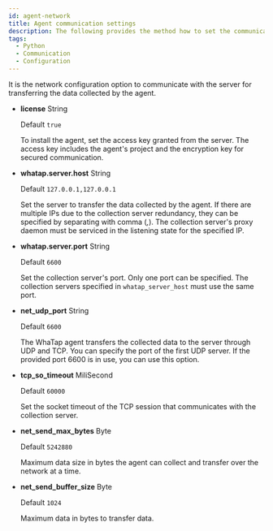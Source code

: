 ```yaml
---
id: agent-network
title: Agent communication settings
description: The following provides the method how to set the communication for the application server.
tags:
  - Python
  - Communication
  - Configuration
---
```


It is the network configuration option to communicate with the server for transferring the data collected by the agent.

- **license** <span class='type'>String</span>

  Default `true`

  To install the agent, set the access key granted from the server. The access key includes the agent's project and the encryption key for secured communication.

- **whatap.server.host** <span class='type'>String</span>

  Default `127.0.0.1,127.0.0.1`

  Set the server to transfer the data collected by the agent. If there are multiple IPs due to the collection server redundancy, they can be specified by separating with comma (_,_). The collection server's proxy daemon must be serviced in the listening state for the specified IP.

- **whatap.server.port** <span class='type'>String</span>

  Default `6600`

  Set the collection server's port. Only one port can be specified. The collection servers specified in `whatap_server_host` must use the same port.

- **net_udp_port** <span class='type'>String</span>

  Default `6600`

  The WhaTap agent transfers the collected data to the server through UDP and TCP. You can specify the port of the first UDP server. If the provided port 6600 is in use, you can use this option.

- **tcp_so_timeout** <span class='type'>MiliSecond</span>

  Default `60000`

  Set the socket timeout of the TCP session that communicates with the collection server.

- **net_send_max_bytes** <span class='type'>Byte</span>

  Default `5242880`

  Maximum data size in bytes the agent can collect and transfer over the network at a time.     

- **net_send_buffer_size** <span class='type'>Byte</span>

  Default `1024`

  Maximum data in bytes to transfer data.            
